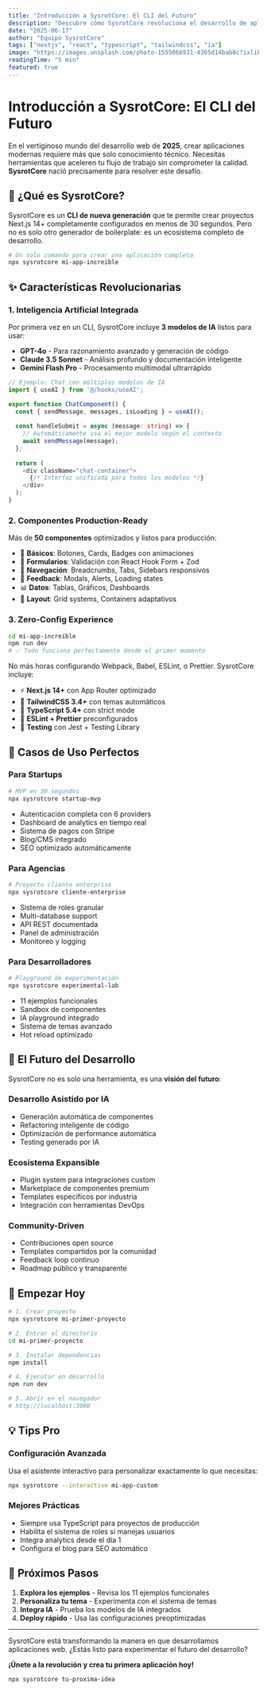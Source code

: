 ```yaml
---
title: "Introducción a SysrotCore: El CLI del Futuro"
description: "Descubre cómo SysrotCore revoluciona el desarrollo de aplicaciones Next.js con IA integrada, componentes modernos y configuración zero-config."
date: "2025-06-17"
author: "Equipo SysrotCore"
tags: ["nextjs", "react", "typescript", "tailwindcss", "ia"]
image: "https://images.unsplash.com/photo-1555066931-4365d14bab8c?ixlib=rb-4.0.3&auto=format&fit=crop&w=1200&q=80"
readingTime: "5 min"
featured: true
---
```


# Introducción a SysrotCore: El CLI del Futuro

En el vertiginoso mundo del desarrollo web de **2025**, crear aplicaciones modernas requiere más que solo conocimiento técnico. Necesitas herramientas que aceleren tu flujo de trabajo sin comprometer la calidad. **SysrotCore** nació precisamente para resolver este desafío.

## 🚀 ¿Qué es SysrotCore?

SysrotCore es un **CLI de nueva generación** que te permite crear proyectos Next.js 14+ completamente configurados en menos de 30 segundos. Pero no es solo otro generador de boilerplate: es un ecosistema completo de desarrollo.

```bash
# Un solo comando para crear una aplicación completa
npx sysrotcore mi-app-increible
```

## ✨ Características Revolucionarias

### 1. Inteligencia Artificial Integrada

Por primera vez en un CLI, SysrotCore incluye **3 modelos de IA** listos para usar:

- **GPT-4o** - Para razonamiento avanzado y generación de código
- **Claude 3.5 Sonnet** - Análisis profundo y documentación inteligente  
- **Gemini Flash Pro** - Procesamiento multimodal ultrarrápido

```typescript
// Ejemplo: Chat con múltiples modelos de IA
import { useAI } from '@/hooks/useAI';

export function ChatComponent() {
  const { sendMessage, messages, isLoading } = useAI();
  
  const handleSubmit = async (message: string) => {
    // Automáticamente usa el mejor modelo según el contexto
    await sendMessage(message);
  };
  
  return (
    <div className="chat-container">
      {/* Interfaz unificada para todos los modelos */}
    </div>
  );
}
```

### 2. Componentes Production-Ready

Más de **50 componentes** optimizados y listos para producción:

- 🎯 **Básicos**: Botones, Cards, Badges con animaciones
- 📝 **Formularios**: Validación con React Hook Form + Zod
- 🧭 **Navegación**: Breadcrumbs, Tabs, Sidebars responsivos
- 💬 **Feedback**: Modals, Alerts, Loading states
- 📊 **Datos**: Tablas, Gráficos, Dashboards
- 📐 **Layout**: Grid systems, Containers adaptativos

### 3. Zero-Config Experience

```bash
cd mi-app-increible
npm run dev
# ✅ Todo funciona perfectamente desde el primer momento
```

No más horas configurando Webpack, Babel, ESLint, o Prettier. SysrotCore incluye:

- ⚡ **Next.js 14+** con App Router optimizado
- 🎨 **TailwindCSS 3.4+** con temas automáticos
- 📘 **TypeScript 5.4+** con strict mode
- 🔧 **ESLint + Prettier** preconfigurados
- 🧪 **Testing** con Jest + Testing Library

## 🎯 Casos de Uso Perfectos

### Para Startups
```bash
# MVP en 30 segundos
npx sysrotcore startup-mvp
```
- Autenticación completa con 6 providers
- Dashboard de analytics en tiempo real
- Sistema de pagos con Stripe
- Blog/CMS integrado
- SEO optimizado automáticamente

### Para Agencias
```bash
# Proyecto cliente enterprise
npx sysrotcore cliente-enterprise
```
- Sistema de roles granular
- Multi-database support
- API REST documentada
- Panel de administración
- Monitoreo y logging

### Para Desarrolladores
```bash
# Playground de experimentación
npx sysrotcore experimental-lab
```
- 11 ejemplos funcionales
- Sandbox de componentes
- IA playground integrado
- Sistema de temas avanzado
- Hot reload optimizado

## 🔮 El Futuro del Desarrollo

SysrotCore no es solo una herramienta, es una **visión del futuro**:

### Desarrollo Asistido por IA
- Generación automática de componentes
- Refactoring inteligente de código
- Optimización de performance automática
- Testing generado por IA

### Ecosistema Expansible
- Plugin system para integraciones custom
- Marketplace de componentes premium
- Templates específicos por industria
- Integración con herramientas DevOps

### Community-Driven
- Contribuciones open source
- Templates compartidos por la comunidad
- Feedback loop continuo
- Roadmap público y transparente

## 🚀 Empezar Hoy

```bash
# 1. Crear proyecto
npx sysrotcore mi-primer-proyecto

# 2. Entrar al directorio
cd mi-primer-proyecto

# 3. Instalar dependencias
npm install

# 4. Ejecutar en desarrollo
npm run dev

# 5. Abrir en el navegador
# http://localhost:3000
```

## 💡 Tips Pro

### Configuración Avanzada
Usa el asistente interactivo para personalizar exactamente lo que necesitas:

```bash
npx sysrotcore --interactive mi-app-custom
```

### Mejores Prácticas
- Siempre usa TypeScript para proyectos de producción
- Habilita el sistema de roles si manejas usuarios
- Integra analytics desde el día 1
- Configura el blog para SEO automático

## 🎯 Próximos Pasos

1. **Explora los ejemplos** - Revisa los 11 ejemplos funcionales
2. **Personaliza tu tema** - Experimenta con el sistema de temas
3. **Integra IA** - Prueba los modelos de IA integrados
4. **Deploy rápido** - Usa las configuraciones preoptimizadas

---

SysrotCore está transformando la manera en que desarrollamos aplicaciones web. ¿Estás listo para experimentar el futuro del desarrollo?

**¡Únete a la revolución y crea tu primera aplicación hoy!**

```bash
npx sysrotcore tu-proxima-idea
``` 